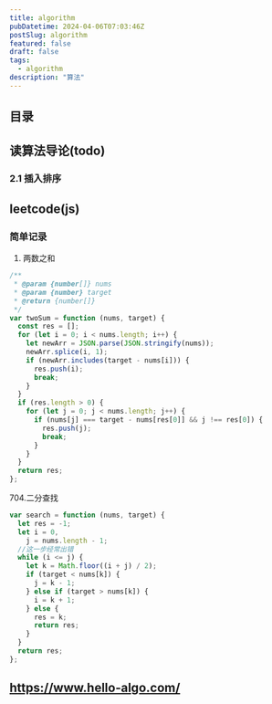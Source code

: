 ```yaml
---
title: algorithm
pubDatetime: 2024-04-06T07:03:46Z
postSlug: algorithm
featured: false
draft: false
tags:
  - algorithm
description: "算法"
---
```


## 目录

## 读算法导论(todo)

### 2.1 插入排序

## leetcode(js)

### 简单记录

1. 两数之和

```js
/**
 * @param {number[]} nums
 * @param {number} target
 * @return {number[]}
 */
var twoSum = function (nums, target) {
  const res = [];
  for (let i = 0; i < nums.length; i++) {
    let newArr = JSON.parse(JSON.stringify(nums));
    newArr.splice(i, 1);
    if (newArr.includes(target - nums[i])) {
      res.push(i);
      break;
    }
  }
  if (res.length > 0) {
    for (let j = 0; j < nums.length; j++) {
      if (nums[j] === target - nums[res[0]] && j !== res[0]) {
        res.push(j);
        break;
      }
    }
  }
  return res;
};
```

704.二分查找

```js
var search = function (nums, target) {
  let res = -1;
  let i = 0,
    j = nums.length - 1;
  //这一步经常出错
  while (i <= j) {
    let k = Math.floor((i + j) / 2);
    if (target < nums[k]) {
      j = k - 1;
    } else if (target > nums[k]) {
      i = k + 1;
    } else {
      res = k;
      return res;
    }
  }
  return res;
};
```

## https://www.hello-algo.com/
